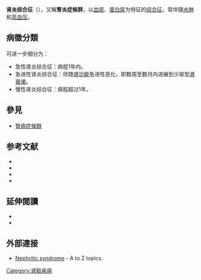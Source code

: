 {{Distinguish|腎病症候群}}
{{medical}}
{{Infobox disease |
  Name           = 腎炎綜合徵<br>Nephritic syndrome |
  Image          = File:MicroHematuria.JPG|
  Caption = 血尿（肾炎综合征的一種症狀）|
  DiseasesDB     = |
  ICD10          = {{ICD10|N|00||n|00}}, {{ICD10|N|01||n|00}}, {{ICD10|N|03||n|00}}, {{ICD10|N|05||n|00}}|
  ICD9           = {{ICD9|580}}|
  ICDO           = |
  OMIM           = |
  MedlinePlus    = 000495 |
  eMedicineSubj  = |
  eMedicineTopic = |
  MeshID         = |
}}

'''肾炎综合征'''（{{lang-en|Nephritic syndrome}}），又稱'''腎炎症候群'''，以[[血尿|血尿]]、[[蛋白尿|蛋白尿]]为特征的[[综合征|综合征]]，常伴隨[[水肿|水肿]]和[[高血压|高血压]]。

==病徵分類==
{{seealso|腎功能|腎生理學}}

可进一步细分为：
*急性肾炎综合征：病程1年内。
*急进性肾炎综合征：伴随[[肾功能|肾功能]]急进性恶化，即数周至数月内进展到少尿型[[肾衰竭|肾衰竭]]。
*慢性肾炎综合征：病程超过1年。

==參見==
*[[腎病症候群|腎病症候群]]

==参考文献==
{{refbegin}}
*{{cite book |author=陆再英 |authorlink=陆再英 |coauthors=钟南山 |title=内科学 |year=2008 |publisher=人民卫生出版社 |location=北京 |isbn=978-7-117-09652-2}}
*{{cite book |author=陈灏珠 |authorlink=陈灏珠 |coauthors=林果为 |title=实用内科学 |year=2009 |publisher=人民卫生出版社 |location=北京 |isbn=978-7-117-11864-4}}
*{{cite book |author=Anthony S. Fauci |authorlink=Anthony S. Fauci |coauthors=Eugene Braunwald, Dennis L. Kasper |title=Harrison's Principles of Internal Medicine |year=2008 |publisher=McGraw-Hill Professional |location=US |isbn=978-0071466332}}
*{{Cite web |url= http://www.merckmanuals.com/professional/genitourinary_disorders/glomerular_disorders/nephritic_syndrome.html |title= Nephritic Syndrome |author= James I. McMillan |publisher= Merck & Co., Inc. |language= en |accessdate= 2011-11-20}}
{{refend}}

==延伸閱讀==
{{refbegin}}
*{{Cite book|title = Pathophysiology|url = https://books.google.com/books?id=5WVCE4JUCQUC|publisher = Jones & Bartlett Learning|date = 2002-01-01|isbn = 9781556425653|first = Eileen M.|last = Crutchlow|first2 = Pamela J.|last2 = Dudac|first3 = Suzanne|last3 = MacAvoy|first4 = Bernadette R.|last4 = Madara}}
*{{Cite book|title = Manual of Nephrology|url = https://books.google.com/books?id=J9CQAwAAQBAJ|publisher = Lippincott Williams & Wilkins|date = 2014-05-13|isbn = 9781469887364|first = Robert W.|last = Schrier}}
{{refend}}

==外部連接==
* [http://www.hmc.psu.edu/healthinfo/no/nephriticsyndrome.htm Nephritic syndrome] - A to Z topics.

{{Nephrology}}

[[Category:肾脏疾病|Category:肾脏疾病]]